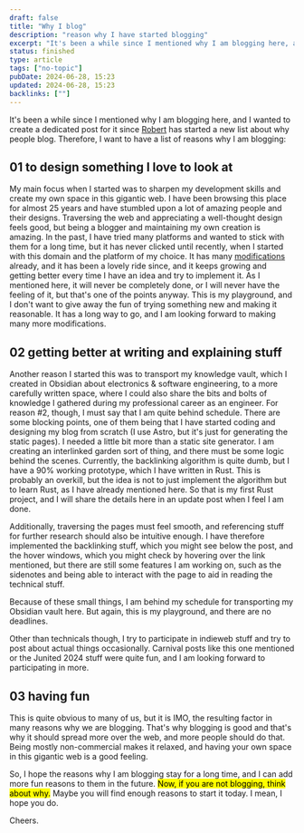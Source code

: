 ```yaml
---
draft: false
title: "Why I blog"
description: "reason why I have started blogging"
excerpt: "It's been a while since I mentioned why I am blogging here, and I wanted to create a dedicated post for it since Robert has started a new list about why people blog"
status: finished
type: article
tags: ["no-topic"]
pubDate: 2024-06-28, 15:23
updated: 2024-06-28, 15:23
backlinks: [""]
---
```



It's been a while since I <Link type="article" href="on-starting-a-blog">mentioned</Link> why I am blogging here, and I wanted to create a dedicated post for it since [Robert](https://birming.com/why-we-blog/) has started a new list about why people blog. Therefore, I want to have a list of reasons why I am blogging:

## 01 to design something I love to look at

My main focus when I started was to sharpen my development skills and create my own space in this gigantic web. I have been browsing this place for almost 25 years and have stumbled upon a lot of amazing people and their designs. Traversing the web and appreciating a well-thought design feels good, but being a blogger and maintaining my own creation is amazing. In the past, I have tried many platforms and wanted to stick with them for a long time, but it has never clicked until recently, when I started with this domain and the platform of my choice. It has many [modifications](/log) already, and it has been a lovely ride since, and it keeps growing and getting better every time I have an idea and try to implement it. As I mentioned <Link type="article" href="good-enough">here</Link>, it will never be completely done, or I will never have the feeling of it, but that's one of the points anyway. This is my playground, and I don't want to give away the fun of trying something new and making it reasonable. It has a long way to go, and I am looking forward to making many more modifications.

## 02 getting better at writing and explaining stuff

Another reason I started this was to transport my knowledge vault, which I created in Obsidian about electronics & software engineering, to a more carefully written space, where I could also share the bits and bolts of knowledge I gathered during my professional career as an engineer. For reason #2, though, I must say that I am quite behind schedule. There are some blocking points, one of them being that I have started coding and designing my blog from scratch (I use Astro, but it's just for generating the static pages). I needed a little bit more than a static site generator. I am creating an interlinked garden sort of thing, and there must be some logic behind the scenes. Currently, the backlinking algorithm is quite dumb, but I have a 90% working prototype, which I have written in Rust. This is probably an overkill, but the idea is not to just implement the algorithm but to learn Rust, as I have already mentioned <Link type="article" href="rust">here</Link>. So that is my first Rust project, and I will share the details here in an update post when I feel I am done.

Additionally, traversing the pages must feel smooth, and referencing stuff for further research should also be intuitive enough. I have therefore implemented the backlinking stuff, which you might see below the post, and the hover windows, which you might check by hovering over the link <Link type="article" href="on-starting-a-blog">mentioned</Link>, but there are still some features I am working on, such as the sidenotes and being able to interact with the page to aid in reading the technical stuff.

Because of these small things, I am behind my schedule for transporting my Obsidian vault here. But again, this is my playground, and there are no deadlines.

Other than technicals though, I try to participate in indieweb stuff and try to post about actual things occasionally. Carnival posts like this one <Link type="article" href="good-enough">mentioned</Link> or the <Link type="article" href="junited-2024">Junited 2024</Link> stuff were quite fun, and I am looking forward to participating in more.

## 03 having fun

This is quite obvious to many of us, but it is IMO, the resulting factor in many reasons why we are blogging. That's why blogging is good and that's why it should spread more over the web, and more people should do that. Being mostly non-commercial makes it relaxed, and having your own space in this gigantic web is a good feeling.

So, I hope the reasons why I am blogging stay for a long time, and I can add more fun reasons to them in the future. <mark class="hl">Now, if you are not blogging, think about why.</mark> Maybe you will find enough reasons to start it today. I mean, I hope you do.

Cheers.
